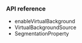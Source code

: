 <PlatformWrapper platform='android'>

### API reference

- <Link to="{{global.API_REF_ANDROID_ROOT}}/class_irtcengine.html#api_irtcengine_enablevirtualbackground">enableVirtualBackground</Link>

- <Link to="{{global.API_REF_ANDROID_ROOT}}/rtc_api_data_type.html#class_virtualbackgroundsource">VirtualBackgroundSource</Link>

- <Link to="{{global.API_REF_ANDROID_ROOT}}/rtc_api_data_type.html#class_segmentationproperty">SegmentationProperty</Link>

</PlatformWrapper>